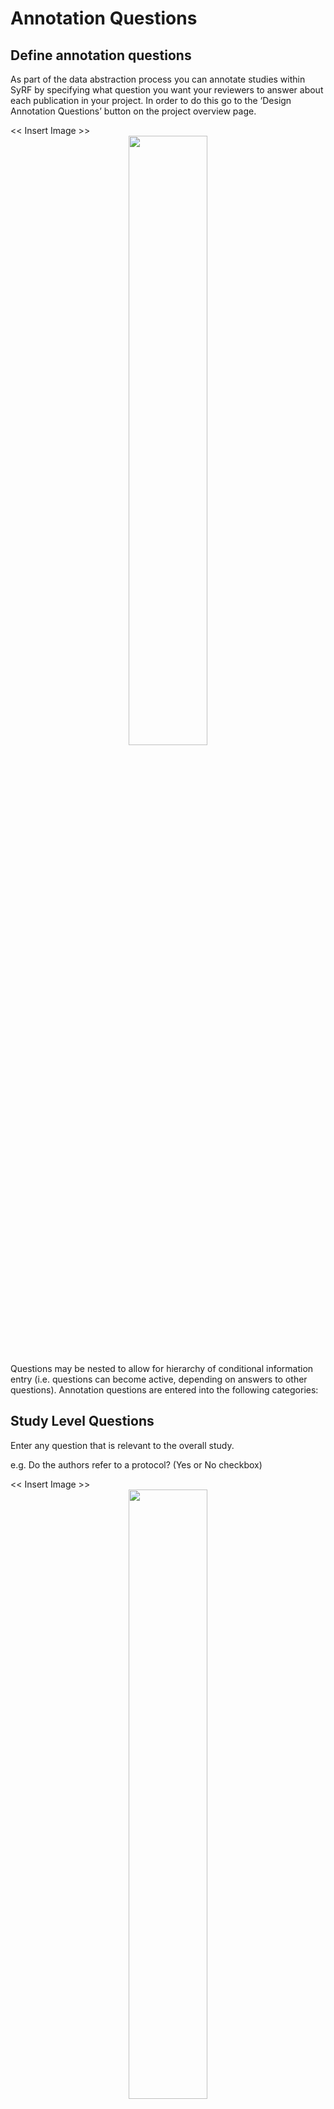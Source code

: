 # Annotation Questions {#annotation}

## Define annotation questions


As part of the data abstraction process you can annotate studies within SyRF by specifying what question you want your reviewers to answer about each publication in your project.
In order to do this go to the ‘Design Annotation Questions’ button on the project overview page.

<< Insert Image >>
<center>
![](figs/evidence-triangle.png){#id .class width=50% height=50%}
</center>


Questions may be nested to allow for hierarchy of conditional information entry (i.e. questions can become active, depending on answers to other questions).
Annotation questions are entered into the following categories:

## Study Level Questions 

Enter any question that is relevant to the overall study. 

e.g. Do the authors refer to a protocol?
(Yes or No checkbox)

<< Insert Image >>
<center>
![](figs/evidence-triangle.png){#id .class width=50% height=50%}
</center>

## Disease Model Induction questions

<< Insert Image >>
<center>
![](figs/evidence-triangle.png){#id .class width=50% height=50%}
</center>


### Control Question
Define questions that are specific to the Model control

e.g. Do the control animals receive Sham surgery?
(Yes or No checkbox)

### Non-Control Question
Define questions that are specific to the Model

e.g. What type of surgery was done to induce the model?
(Dropdown list with defined options)

### Both
Define questions that are relevant to both Model control and Model animals

e.g. What anaesthetic is used for both the model and sham surgery?
(Dropdown list with defined options)




## Treatment questions

<< Insert Image >>
<center>
![](figs/evidence-triangle.png){#id .class width=50% height=50%}
</center>

### Control Question
Define questions that are specific to the Treatment control

e.g. What is the vehicle given to the control animals? 
(Dropdown list with defined options)

### Non-Control Question
Define questions that are specific to the Treatment group

e.g. Specify the dose of treatment drug given in mg/kg
(Integer input field)

### Both
Define questions that are relevant to both Treatment control and Treatment animals

e.g. What route of drug or vehicle administration is used in the experiment?
(Dropdown list with defined options)



## Outcome assessment questions

<< Insert Image >> 
<center>
![](figs/evidence-triangle.png){#id .class width=50% height=50%}
</center>

Define questions relevant to each outcome assessment procedure in the study.

e.g. What is the behavioural test used to measure outcome?
(Dropdown list with defined options)



## Cohort Level Questions

<< Insert Image >>
<center>
![](figs/evidence-triangle.png){#id .class width=50% height=50%}
</center>

Define questions relevant to each cohort procedure in the study. 

e.g. What is the sex of the animals included in the cohort?
(Dropdown list with options males, females, both, unknown)

<< Insert FAQ link >>
I have cohorts with comorbidities and I'm not clear on how to differentiate between them.



## Experiment questions


Define questions relevant to each experimental procedure in the study

e.g. Was there a habituation period?
(Yes or No checkbox)



## Nesting Questions

For each question you can choose to add related questions, if you want to get answers to additional questions, which are conditional on the answer to the previous question.

e.g. “What is the model type?”
(Drop down list with option of: Pharmacological or Surgical)

If Pharmacological is selected we could add a related question by selecting “Add Pharmacological Related”, which you will then be able to see nested under your previous question.


<< Insert Image >>
<center>
![](figs/evidence-triangle.png){#id .class width=50% height=50%}
</center>

e.g. “What is the drug given?”
(Drop down list with options of different drugs)


<< Insert Image >>
<center>
![](figs/evidence-triangle.png){#id .class width=50% height=50%}
</center>


You could then further subset this question, by clicking on it and selecting ‘Add Related’ and asking for each drug selected: “What is the dose and route of delivery?”
If Surgical is selected then we may ask the related questions: “What was the anaesthetic used?” or “What was the site of lesion?”